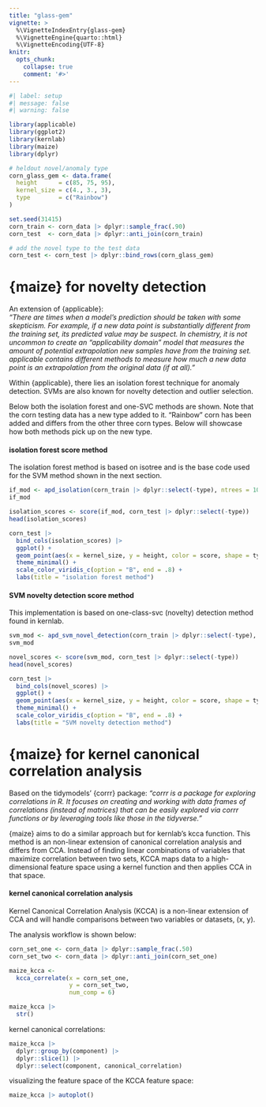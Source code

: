```yaml
---
title: "glass-gem"
vignette: >
  %\VignetteIndexEntry{glass-gem}
  %\VignetteEngine{quarto::html}
  %\VignetteEncoding{UTF-8}
knitr:
  opts_chunk:
    collapse: true
    comment: '#>'
---
```


```r
#| label: setup
#| message: false
#| warning: false

library(applicable)
library(ggplot2)
library(kernlab)
library(maize)
library(dplyr)

# heldout novel/anomaly type 
corn_glass_gem <- data.frame(
  height      = c(85, 75, 95),
  kernel_size = c(4., 3., 3),
  type        = c("Rainbow")
)

set.seed(31415)
corn_train <- corn_data |> dplyr::sample_frac(.90)
corn_test  <- corn_data |> dplyr::anti_join(corn_train)

# add the novel type to the test data
corn_test <- corn_test |> dplyr::bind_rows(corn_glass_gem)
```


# {maize} for novelty detection  

An extension of {applicable}:  
*"There are times when a model’s prediction should be taken with some skepticism. For example, if a new data point is substantially different from the training set, its predicted value may be suspect. In chemistry, it is not uncommon to create an “applicability domain” model that measures the amount of potential extrapolation new samples have from the training set. applicable contains different methods to measure how much a new data point is an extrapolation from the original data (if at all)."*   

Within {applicable}, there lies an isolation forest technique for anomaly detection. SVMs are also known for novelty detection and outlier selection. 


Below both the isolation forest and one-SVC methods are shown. Note that the corn testing data has a new type added to it. "Rainbow" corn has been added and differs from the other three corn types. Below will showcase how both methods pick up on the new type.

#### isolation forest score method

The isolation forest method is based on isotree and is the base code used for the SVM method shown in the next section.

```r
if_mod <- apd_isolation(corn_train |> dplyr::select(-type), ntrees = 10, nthreads = 1)
if_mod

isolation_scores <- score(if_mod, corn_test |> dplyr::select(-type))
head(isolation_scores)
```


```r
corn_test |>
  bind_cols(isolation_scores) |> 
  ggplot() + 
  geom_point(aes(x = kernel_size, y = height, color = score, shape = type)) +
  theme_minimal() +
  scale_color_viridis_c(option = "B", end = .8) +
  labs(title = "isolation forest method")
```

#### SVM novelty detection score method

This implementation is based on one-class-svc (novelty) detection method found in kernlab. 

```r

svm_mod <- apd_svm_novel_detection(corn_train |> dplyr::select(-type), kernel = "rbfdot", nu = .1)
svm_mod

novel_scores <- score(svm_mod, corn_test |> dplyr::select(-type))
head(novel_scores)
```


```r
corn_test |>
  bind_cols(novel_scores) |> 
  ggplot() + 
  geom_point(aes(x = kernel_size, y = height, color = score, shape = type)) +
  theme_minimal() +
  scale_color_viridis_c(option = "B", end = .8) +
  labs(title = "SVM novelty detection method")
```

# {maize} for kernel canonical correlation analysis

Based on the tidymodels' {corrr} package:
*"corrr is a package for exploring correlations in R. It focuses on creating and working with data frames of correlations (instead of matrices) that can be easily explored via corrr functions or by leveraging tools like those in the tidyverse."*

{maize} aims to do a similar approach but for kernlab's kcca function. This method is an non-linear extension of canonical correlation analysis and differs from CCA. Instead of finding linear combinations of variables that maximize correlation between two sets, KCCA maps data to a high-dimensional feature space using a kernel function and then applies CCA in that space.

#### kernel canonical correlation analysis

Kernel Canonical Correlation Analysis (KCCA) is a non-linear extension of CCA and will handle comparisons between two variables or datasets, (x, y). 

The analysis workflow is shown below:

```r
corn_set_one <- corn_data |> dplyr::sample_frac(.50)
corn_set_two <- corn_data |> dplyr::anti_join(corn_set_one)

maize_kcca <- 
  kcca_correlate(x = corn_set_one, 
                 y = corn_set_two, 
                 num_comp = 6)

maize_kcca |>
  str()
```

kernel canonical correlations:
```r
maize_kcca |>
  dplyr::group_by(component) |>
  dplyr::slice(1) |>
  dplyr::select(component, canonical_correlation)
```

visualizing the feature space of the KCCA feature space:
```r
maize_kcca |> autoplot()
```

